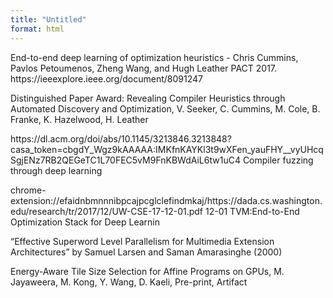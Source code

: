 ```yaml
---
title: "Untitled"
format: html
---
```


 End-to-end deep learning of optimization heuristics - Chris Cummins, Pavlos Petoumenos, Zheng Wang, and Hugh Leather PACT 2017.
 https://ieeexplore.ieee.org/document/8091247

Distinguished Paper Award: Revealing Compiler Heuristics through Automated Discovery and Optimization, V. Seeker, C. Cummins, M. Cole, B. Franke, K. Hazelwood, H. Leather


 https://dl.acm.org/doi/abs/10.1145/3213846.3213848?casa_token=cbgdY_Wgz9kAAAAA:IMKfnKAYKl3t9wXFen_yauFHY__vyUHcqSgjENz7RB2QEGeTC1L70FEC5vM9FnKBWdAiL6tw1uC4
 Compiler fuzzing through deep learning


 chrome-extension://efaidnbmnnnibpcajpcglclefindmkaj/https://dada.cs.washington.edu/research/tr/2017/12/UW-CSE-17-12-01.pdf
 12-01 TVM:End-to-End Optimization Stack for Deep Learnin

 "Effective Superword Level Parallelism for Multimedia Extension Architectures" by Samuel Larsen and Saman Amarasinghe (2000)


 Energy-Aware Tile Size Selection for Affine Programs on GPUs, M. Jayaweera, M. Kong, Y. Wang, D. Kaeli, Pre-print, Artifact